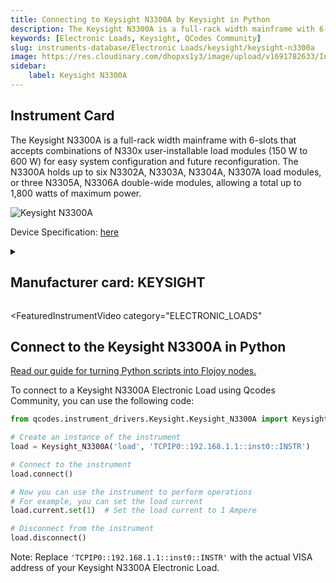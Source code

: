 ```yaml
---
title: Connecting to Keysight N3300A by Keysight in Python
description: The Keysight N3300A is a full-rack width mainframe with 6-slots that accepts combinations of N330x user-installable load modules (150 W to 600 W) for easy system configuration and future reconfiguration. The N3300A holds up to six N3302A, N3303A, N3304A, N3307A load modules, or three N3305A, N3306A double-wide modules, allowing a total up to 1,800 watts of maximum power.
keywords: [Electronic Loads, Keysight, QCodes Community] 
slug: instruments-database/Electronic Loads/keysight/keysight-n3300a 
image: https://res.cloudinary.com/dhopxs1y3/image/upload/v1691782633/Instruments/Electronic%20Loads/Keysight-N3300A/Keysight-N3300A.png
sidebar:
    label: Keysight N3300A 
---
```



## Instrument Card

The Keysight N3300A is a full-rack width mainframe with 6-slots that accepts combinations of N330x user-installable load modules (150 W to 600 W) for easy system configuration and future reconfiguration. The N3300A holds up to six N3302A, N3303A, N3304A, N3307A load modules, or three N3305A, N3306A double-wide modules, allowing a total up to 1,800 watts of maximum power.


![Keysight N3300A](https://res.cloudinary.com/dhopxs1y3/image/upload/v1691782633/Instruments/Electronic%20Loads/Keysight-N3300A/Keysight-N3300A.png)

Device Specification: [here](https://www.keysight.com/us/en/assets/7018-06712/data-sheets/5980-0232.pdf)

<details style={{ marginTop: "15px"}}>
<summary><h2 style={{display:'inline'}}>Manufacturer card: KEYSIGHT</h2></summary>

![KEYSIGHT](https://res.cloudinary.com/dhopxs1y3/image/upload/v1692125973/Instruments/Vendor%20Logos/Keysight.png)

Keysight Technologies, or Keysight, is an American company that manufactures electronics test and measurement equipment and software

- Headquarters: USA
- Yearly Revenue (millions, USD): 5420
- Vendor Website: [here](https://www.keysight.com/us/en/home.html)

</details>


<FeaturedInstrumentVideo
  category="ELECTRONIC_LOADS"
></FeaturedInstrumentVideo>

## Connect to the Keysight N3300A in Python

[Read our guide for turning Python scripts into Flojoy nodes.](https://docs.flojoy.ai/contribution/blocks/custom-flojoy-block/)



<Tabs>
<TabItem value="Flojoy" label="Flojoy" className="flojoy-instrument-tabs">

<SectionsCard category="ELECTRONIC_LOADS" manufacturer="Keysight"></SectionsCard>

</TabItem>
<TabItem value="QCodes Community" label="QCodes Community">

To connect to a Keysight N3300A Electronic Load using Qcodes Community, you can use the following code:

```python
from qcodes.instrument_drivers.Keysight.Keysight_N3300A import Keysight_N3300A

# Create an instance of the instrument
load = Keysight_N3300A('load', 'TCPIP0::192.168.1.1::inst0::INSTR')

# Connect to the instrument
load.connect()

# Now you can use the instrument to perform operations
# For example, you can set the load current
load.current.set(1)  # Set the load current to 1 Ampere

# Disconnect from the instrument
load.disconnect()
```

Note: Replace `'TCPIP0::192.168.1.1::inst0::INSTR'` with the actual VISA address of your Keysight N3300A Electronic Load.

</TabItem>
</Tabs>